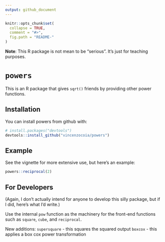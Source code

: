 ```yaml
---
output: github_document
---
```


<!-- README.md is generated from README.Rmd. Please edit that file -->

```r
knitr::opts_chunk$set(
  collapse = TRUE,
  comment = "#>",
  fig.path = "README-"
)
```

__Note__: This R package is not mean to be "serious". It's just for teaching purposes. 

# `powers`

This is an R package that gives `sqrt()` friends by providing other power functions.

## Installation

You can install powers from github with:

```r
# install.packages("devtools")
devtools::install_github("vincenzocoia/powers")
```

## Example

See the vignette for more extensive use, but here's an example:

```r
powers::reciprocal(2)
```

## For Developers

(Again, I don't actually intend for anyone to develop this silly package, but if I did, here's what I'd write.)

Use the internal `pow` function as the machinery for the front-end functions such as `square`, `cube`, and `reciprocal`. 

New additions: 
    `supersquare` - this squares the squared output
    `boxcox` - this applies a box cox power transformation
